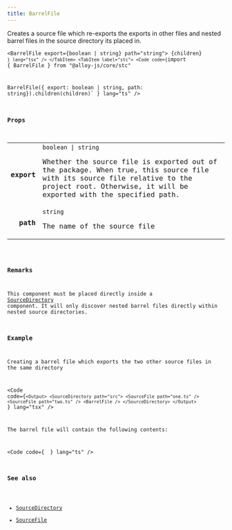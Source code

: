 ```yaml
---
title: BarrelFile
---
```



Creates a source file which re-exports the exports in other files and nested barrel files in the source directory its placed in.

<Tabs syncKey="component-style">
    <TabItem label="jsx">
        <Code code={`import { BarrelFile } from "@alloy-js/core" 

<BarrelFile export={boolean | string} path="string">
    {children}
</BarrelFile>`} lang="tsx" />
</TabItem>
<TabItem label="stc">
    <Code code={`import { BarrelFile } from "@alloy-js/core/stc" 

BarrelFile({ export: boolean | string, path: string}).children(children)` } lang="ts" />
</TabItem>
</Tabs>

### Props

<table>
  <tr>
    <td style="text-align: right;font-weight: bold;">export</td>
    <td>
      <Badge text="optional" variant="note" size="small" /> <code>boolean | string</code>
  
  Whether the source file is exported out of the package. When true, this source file with its source file relative to the project root. Otherwise, it will be exported with the specified path.
  
  
  </td>
  </tr>
  <tr>
    <td style="text-align: right;font-weight: bold;">path</td>
    <td>
      <Badge text="optional" variant="note" size="small" /> <code>string</code>
  
  The name of the source file
  
  
  </td>
  </tr>
</table>

  ### Remarks

This component must be placed directly inside a <a href="../../../core/components/sourcedirectory/">SourceDirectory</a> component. It will only discover nested barrel files directly within nested source directories.



  ### Example

Creating a barrel file which exports the two other source files in the same directory

<Code code={`
  <Output>
    <SourceDirectory path="src">
      <SourceFile path="one.ts" />
      <SourceFile path="two.ts" />
      <BarrelFile />
    </SourceDirectory>
  </Output>
` } lang="tsx" />

The barrel file will contain the following contents:

<Code code={`
` } lang="ts" />



### See also


* <a href="../../../core/components/sourcedirectory/">SourceDirectory</a>
* <a href="../sourcefile/">SourceFile</a>


